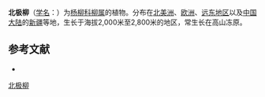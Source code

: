 {{Speciesbox
| name = 北极柳
| status = 
| status_system = 
| image = Salix arctica USFWS.jpg
| genus = Salix
| species = arctica
| authority = Pall.
}}

'''北极柳'''（[[学名|学名]]：{{lang|la|''Salix arctica''}}）为[[杨柳科|杨柳科]][[柳属|柳属]]的植物。分布在[[北美洲|北美洲]]、[[欧洲|欧洲]]、[[远东地区|远东地区]]以及[[中国大陆|中国大陆]]的[[新疆|新疆]]等地，生长于海拔2,000米至2,800米的地区，常生长在高山冻原。

== 参考文献 ==
<div class="references-small">
* {{cite web| url =http://www.bioinfo.cn/db05/KmzwSpecies.php?action=view&id=20388| title =北极柳| work =《中国高等植物数据库全库》| publisher =中国科学院微生物研究所| author =昆明植物研究所| accessdate =2009-02-25| deadurl =yes| archiveurl =https://web.archive.org/web/20160305022149/http://www.bioinfo.cn/db05/KmzwSpecies.php?action=view&id=20388| archivedate =2016-03-05}}
</div>
{{Taxonbar|from=Q674096}}

[[Category:柳属|北极柳]]


{{植物小作品}}